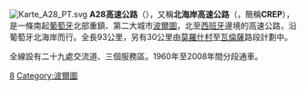 [[File:Karte_A28_PT.svg|right]]
'''A28高速公路'''（{{lang-pt|A28}}），又稱'''北海岸高速公路'''（{{lang|pt|Circular Regional Exterior de Porto}}，簡稱'''CREP'''），是一條南起[[葡萄牙|葡萄牙]]北部重鎮、第二大城市[[波爾圖|波爾圖]]，北至[[西班牙|西班牙]]邊境的高速公路，沿葡萄牙北海岸而行。全長93公里，另有30公里由[[莫羅什村|莫羅什村]]至[[瓦倫薩_(葡萄牙)|瓦倫薩]]路段計劃中。

全線設有二十九處交流道、三個服務區。1960年至2008年間分段通車。
{{葡萄牙高速公路}}
[[Category:葡萄牙高速公路|8]]
[[Category:波爾圖|Category:波爾圖]]
